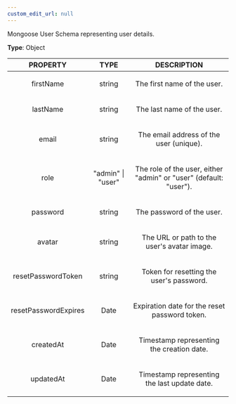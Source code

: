 ```yaml
---
custom_edit_url: null
---
```


<div>

</div>

<p>Mongoose User Schema representing user details.</p>

**Type**: Object

|PROPERTY|TYPE|DESCRIPTION|
|:---:|:---:|:---:|
|firstName|string|<p>The first name of the user.</p>|
|lastName|string|<p>The last name of the user.</p>|
|email|string|<p>The email address of the user (unique).</p>|
|role|"admin" \| "user"|<p>The role of the user, either &quot;admin&quot; or &quot;user&quot; (default: &quot;user&quot;).</p>|
|password|string|<p>The password of the user.</p>|
|avatar|string|<p>The URL or path to the user's avatar image.</p>|
|resetPasswordToken|string|<p>Token for resetting the user's password.</p>|
|resetPasswordExpires|Date|<p>Expiration date for the reset password token.</p>|
|createdAt|Date|<p>Timestamp representing the creation date.</p>|
|updatedAt|Date|<p>Timestamp representing the last update date.</p>|


